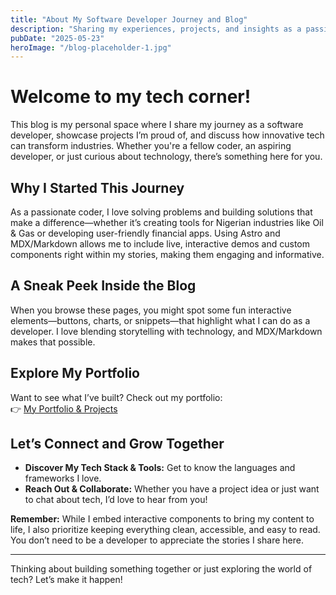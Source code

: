 ```yaml
---
title: "About My Software Developer Journey and Blog"
description: "Sharing my experiences, projects, and insights as a passionate software developer dedicated to building impactful solutions."
pubDate: "2025-05-23"
heroImage: "/blog-placeholder-1.jpg"
---
```


# Welcome to my tech corner!

This blog is my personal space where I share my journey as a software developer, showcase projects I’m proud of, and discuss how innovative tech can transform industries. Whether you're a fellow coder, an aspiring developer, or just curious about technology, there’s something here for you.

## Why I Started This Journey

As a passionate coder, I love solving problems and building solutions that make a difference—whether it’s creating tools for Nigerian industries like Oil & Gas or developing user-friendly financial apps. Using Astro and MDX/Markdown allows me to include live, interactive demos and custom components right within my stories, making them engaging and informative.

## A Sneak Peek Inside the Blog

When you browse these pages, you might spot some fun interactive elements—buttons, charts, or snippets—that highlight what I can do as a developer. I love blending storytelling with technology, and MDX/Markdown makes that possible.

## Explore My Portfolio

Want to see what I’ve built? Check out my portfolio:  
👉 [My Portfolio & Projects](https://austin-ibe-portfolio-demo1.netlify.app)

## Let’s Connect and Grow Together

- **Discover My Tech Stack & Tools:** Get to know the languages and frameworks I love.  
- **Reach Out & Collaborate:** Whether you have a project idea or just want to chat about tech, I’d love to hear from you!

**Remember:** While I embed interactive components to bring my content to life, I also prioritize keeping everything clean, accessible, and easy to read. You don’t need to be a developer to appreciate the stories I share here.

---

Thinking about building something together or just exploring the world of tech? Let’s make it happen!